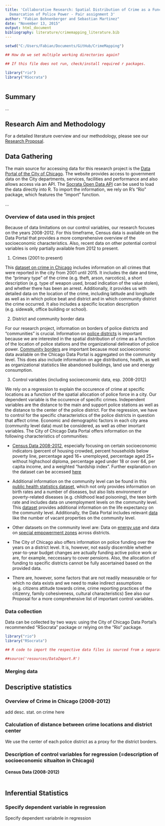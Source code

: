 ```yaml
---
title: 'Collaborative Research: Spatial Distribution of Crime as a Function of the
  Demarcation of Police Power - Pair assignment 3'
author: "Fabian Bohnenberger and Sebastian Martinez"
date: "November 13, 2015"
output: html_document
bibliography: literature/crimemapping_literature.bib
---
```


```r
setwd("C:/Users/Fabian/Documents/GitHub/CrimeMapping")

## How do we set multiple working directories again? 

## If this file does not run, check/install required r packages.

library("rio")
library("RSocrata")



```


## Summary

...


## Research Aim and Methodology 

For a detailed literature overview and our methodology, please see our [Research Proposal](https://rawgit.com/martinezsebastian/CrimeMapping/master/Proposal.html).

## Data Gathering 

The main source for accessing data for this research project is the [Data Portal of the City of Chicago](data.cityofchicago.org). The website provides access to government data on the City departments, services, facilities and performance and also allows access via an API. The [Socrata Open Data API](https://github.com/chicago) can be used to load the data directly into R. To import the information, we rely on R's "Rio" package, which features the "import" function.


...


### Overview of data used in this project

Because of data limitations on our control variables, our research focuses on the years 2008-2012. For this timeframe, Census data is available on the Data Portal that provides a more comprehensive overview of the socioeconomic characteristics. Also, recent data on other potential control variables is only partially available from 2012 to present. 

1. Crimes (2001 to present)

This [dataset on crime in Chicago](https://data.cityofchicago.org/Public-Safety/Crimes-2001-to-present/ijzp-q8t2) includes information on all crimes that were reported in the city from 2001 until 2015. It includes the date and time, the "primary type" of the crime (e.g. theft, arson, narcotics), a short description (e.g. type of weapon used, broad indication of the value stolen), and whether there has been an arrest. Additionally, it provides us with detailed data on the location of the crime, including latitude and longitude as well as in which police beat and district and in which community district the crime occurred. It also includes a specific location description (e.g. sidewalk, office building or school).

2. District and community border data

For our research project, information on borders of police districts and "communities" is crucial. Information on [police districts](https://data.cityofchicago.org/Public-Safety/Boundaries-Police-Districts-current-/fthy-xz3r) is important because we are interested in the spatial distribution of crime as a function of the location of police stations and the organizational delineation of police power. [Community borders](https://data.cityofchicago.org/Facilities-Geographic-Boundaries/Boundaries-Community-Areas-current-/cauq-8yn6) are important because most socioeconomic data available on the Chicago Data Portal is aggregated on the community level. This does also include information on age distributions, health, as well as organizational statistics like abandoned buildings, land use and energy consumption. 

3. Control variables (including socioeconomic data, esp. 2008-2012)

We rely on a regression to explain the occurence of crime at specific locations as a function of the spatial allocation of police force in a city. Our dependent variable is the occurence of specific crimes. Independent variables are the distance to the main and support police stations as well as the distance to the center of the police district. For the regression, we have to control for the specific characteristics of the police districts in question that affect crime. Economic and demographic factors in each city area (community level data) must be considered, as well as other imortant variables. The City of Chicago Data Portal offers information on the following characteristics of communities: 

  - [Census Data 2008-2012](https://data.cityofchicago.org/Health-Human-Services/Census-Data-Selected-socioeconomic-indicators-in-C/kn9c-c2s2), especially focusing on certain socioeconomic indicators (percent of housing crowded, percent households below poverty line, percentage aged 16+ unemployed, percentage aged 25+ without highschool diploma, percentage aged under 18 or over 64, per capita income, and a weighted "hardship index". Further explanation on the dataset can be accessed [here](https://data.cityofchicago.org/api/views/fwb8-6aw5/files/A5KBlegGR2nWI1jgP6pjJl32CTPwPbkl9KU3FxlZk-A?download=true&filename=P:\EPI\OEPHI\MATERIALS\REFERENCES\ECONOMIC_INDICATORS\Dataset_Description_socioeconomic_indicators_2012_FOR_PORTAL_ONLY.pdf)  
  - Additional information on the community level can be found in this [public health statistics dataset](https://data.cityofchicago.org/Health-Human-Services/Public-Health-Statistics-Selected-public-health-in/iqnk-2tcu), which not only provides information on birth rates and a number of diseases, but also lists environment or poverty-related diseases (e.g. childhood lead poisoning), the teen birth rate and includes data on unemployment levels on the community level. This [dataset](https://data.cityofchicago.org/Health-Human-Services/Public-Health-Statistics-Life-Expectancy-By-Commun/qjr3-bm53) provides additional information on the life expectancy on the community level. Additionally, the Data Portal includes relevant [data](https://data.cityofchicago.org/Community-Economic-Development/Vacant-Properties-by-Community-Area/cjr7-qyw5) like the number of vacant properties on the community level.
  
  - Other datasets on the community level are: Data on [energy use](https://data.cityofchicago.org/Environment-Sustainable-Development/Average-Electricity-Usage-per-Square-Foot-by-Commu/usfg-z9mx) and data on [special empowerment zones](https://data.cityofchicago.org/Community-Economic-Development/Boundaries-Empowerment-Zones/m6ef-sjkj) across districts.
  
  - The City of Chicago also offers information on police funding over the years on a district level. It is, however, not easily discernible whether year-to-year budget changes are actually funding active police work or are, for example, neccessary to cover pensions. Also, the allocation of funding to specific districts cannot be fully ascertained based on the provided data. 
  
  - There are, however, some factors that are not readily measurable or for which no data exists and we need to make indirect assumptions (e.g. citizens attitude towards crime, crime reporting practices of the citizenry, family cohesiveness, cultural characteristics) See also our Proposal for a more comprehensive list of important control variables. 
  
### Data collection 

Data can be collected by two ways: using the City of Chicago Data Portal's recommended "RSocrata" package or relying on the "Rio" package. 

```r
library("rio")
library("RSocrata")
```

```r
## R code to import the respective data files is sourced from a separate R file. Please see: 

##source('resources/DataImport.R')

```


### Merging data 



## Descriptive statistics 

### Overview of Crime in Chicago (2008-2012) 

add desc. stat. on crime here 

### Calculation of distance between crime locations and district center 

We use the center of each police district as a proxy for the district borders. 



### Description of control variables for regression (=description of socioeconomic situaiton in Chicago)

#### Census Data (2008-2012) 


```r





```





## Inferential Statistics

### Specify dependent variable in regression

Specify dependent variabnle in regression 


















